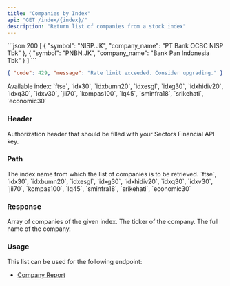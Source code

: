 ```yaml
---
title: "Companies by Index"
api: "GET /index/{index}/"
description: "Return list of companies from a stock index"
---
```


<ResponseExample>
```json 200
[
  {
    "symbol": "NISP.JK",
    "company_name": "PT Bank OCBC NISP Tbk"
  },
  {
    "symbol": "PNBN.JK",
    "company_name": "Bank Pan Indonesia Tbk"
  }
]
```

```json 429
{ "code": 429, "message": "Rate limit exceeded. Consider upgrading." }
```

</ResponseExample>

<Note>
  Available index: `ftse`, `idx30`, `idxbumn20`, `idxesgl`, `idxg30`,
  `idxhidiv20`, `idxq30`, `idxv30`, `jii70`, `kompas100`, `lq45`, `sminfra18`,
  `srikehati`, `economic30`
</Note>

### Header

<ParamField header="Authorization" type="string" required>
  Authorization header that should be filled with your Sectors Financial API
  key.
</ParamField>

### Path

<ParamField path="index" type="string" required>
  The index name from which the list of companies is to be retrieved.
  <Accordion title="Available index">
    `ftse`, `idx30`, `idxbumn20`, `idxesgl`, `idxg30`, `idxhidiv20`, `idxq30`,
    `idxv30`, `jii70`, `kompas100`, `lq45`, `sminfra18`, `srikehati`,
    `economic30`
  </Accordion>
</ParamField>

### Response

<ResponseField name="payload" type="Company[]" required>
  Array of companies of the given index.
  <Expandable title="properties">
    <ResponseField name="Company.symbol" type="string" required>
      The ticker of the company.
    </ResponseField>
    <ResponseField name="Company.company_name" type="string" required>
      The full name of the company.
    </ResponseField>
  </Expandable>
</ResponseField>

### Usage

This list can be used for the following endpoint:

- [Company Report](../report/company)
